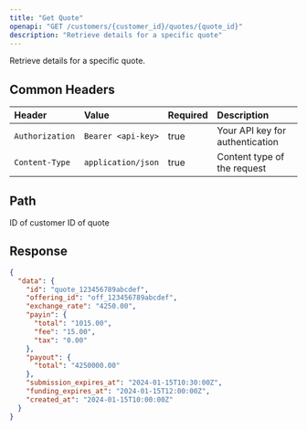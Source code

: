 ```yaml
---
title: "Get Quote"
openapi: "GET /customers/{customer_id}/quotes/{quote_id}"
description: "Retrieve details for a specific quote"
---
```


Retrieve details for a specific quote.

## Common Headers

| Header          | Value              | Required | Description                     |
| :-------------- | :----------------- | :------- | :------------------------------ |
| `Authorization` | `Bearer <api-key>` | true     | Your API key for authentication |
| `Content-Type`  | `application/json` | true     | Content type of the request     |

## Path

<ParamField path="customer_id" type="string" required>
  ID of customer
</ParamField>

<ParamField path="quote_id" type="string" required>
  ID of quote
</ParamField>

## Response

<ResponseExample>

```json Response
{
  "data": {
    "id": "quote_123456789abcdef",
    "offering_id": "off_123456789abcdef",
    "exchange_rate": "4250.00",
    "payin": {
      "total": "1015.00",
      "fee": "15.00",
      "tax": "0.00"
    },
    "payout": {
      "total": "4250000.00"
    },
    "submission_expires_at": "2024-01-15T10:30:00Z",
    "funding_expires_at": "2024-01-15T12:00:00Z",
    "created_at": "2024-01-15T10:00:00Z"
  }
}
```

</ResponseExample>
